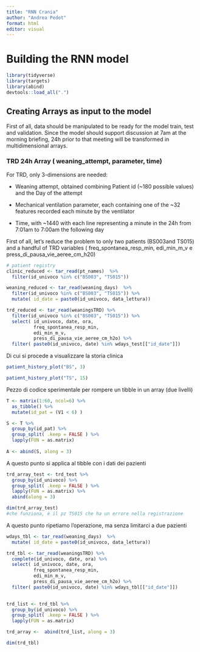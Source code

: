 ```yaml
---
title: "RNN Crania"
author: "Andrea Pedot"
format: html
editor: visual
---
```


# Building the RNN model

```r
library(tidyverse)
library(targets)
library(abind)
devtools::load_all(".")
```

## Creating Arrays as input to the model

First of all, data should be manipulated to be ready for the model train, test and validation. Since the model should support discussion at 7am at the morning briefing, 24h prior to that meeting will be transformed in multidimensional arrays.

### TRD 24h Array ( weaning_attempt, parameter, time)

For TRD, only 3-dimensions are needed:

-   Weaning attempt, obtained combining Patient id (\~180 possible values) and the Day of the attempt

-   Mechanical ventilation parameter, each containing one of the \~32 features recorded each minute by the ventilator

-   Time, with \~1440 with each line representing a minute in the 24h from 7:01am to 7:00am the following day

First of all, let's reduce the problem to only two patients (BS003and TS015) and a handful of TRD variables ( freq_spontanea_resp_min, edi_min_m\_v e press_di_pausa_vie_aeree_cm_h20)

```r
# patient registry
clinic_reduced <- tar_read(pt_names)  %>%
  filter(id_univoco %in% c("BS003", "TS015"))

weaning_reduced <- tar_read(weaning_days)  %>%
  filter(id_univoco %in% c("BS003", "TS015")) %>%
  mutate( id_date = paste0(id_univoco, data_lettura))

trd_reduced <- tar_read(weaningsTRD) %>%
  filter(id_univoco %in% c("BS003", "TS015")) %>%
  select( id_univoco, date, ora,
          freq_spontanea_resp_min,
          edi_min_m_v,
          press_di_pausa_vie_aeree_cm_h2o) %>%
  filter( paste0(id_univoco, date) %in% wdays_test[["id_date"]])
```

Di cui si procede a visualizzare la storia clinica

```r
patient_history_plot("BS", 3)
```

```r
patient_history_plot("TS", 15)
```

Pezzo di codice sperimentale per rompere un tibble in un array (due livelli)

```r
T <- matrix(1:60, ncol=6) %>%
  as_tibble() %>%
  mutate(id_pat = (V1 < 6) )

S <- T %>%
  group_by(id_pat) %>%
  group_split( .keep = FALSE ) %>%
  lapply(FUN = as.matrix)
  
A <- abind(S, along = 3)

```

A questo punto si applica al tibble con i dati dei pazienti

```r
trd_array_test <- trd_test %>%
  group_by(id_univoco) %>%
  group_split( .keep = FALSE ) %>%
  lapply(FUN = as.matrix) %>%
  abind(along = 3)

dim(trd_array_test)
#che funziona, è il pz TS015 che ha un errore nella registrazione

```

A questo punto ripetiamo l'operazione, ma senza limitarci a due pazienti

```r
wdays_tbl <- tar_read(weaning_days)  %>%
  mutate( id_date = paste0(id_univoco, data_lettura))

trd_tbl <- tar_read(weaningsTRD) %>%
  complete(id_univoco, date, ora) %>%
  select( id_univoco, date, ora,
          freq_spontanea_resp_min,
          edi_min_m_v,
          press_di_pausa_vie_aeree_cm_h2o) %>%
  filter( paste0(id_univoco, date) %in% wdays_tbl[["id_date"]])
  

trd_list <- trd_tbl %>%
  group_by(id_univoco) %>%
  group_split( .keep = FALSE ) %>%
  lapply(FUN = as.matrix)

trd_array <-  abind(trd_list, along = 3)

dim(trd_tbl)
```
